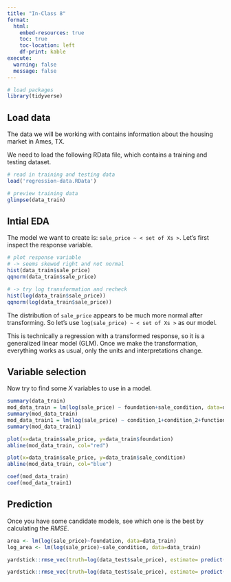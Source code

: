---
title: "In-Class 8"
format:
  html:
    embed-resources: true
    toc: true
    toc-location: left
    df-print: kable
execute: 
  warning: false
  message: false
---

```{r}

# load packages
library(tidyverse)

```

## Load data

The data we will be working with contains information about the housing market in Ames, TX.

We need to load the following RData file, which contains a training and testing dataset.

```{r}

# read in training and testing data
load('regression-data.RData')

# preview training data
glimpse(data_train)

```

## Intial EDA 

The model we want to create is: `sale_price ~ < set of Xs >`. Let's first inspect the response variable.

```{r}

# plot response variable
# -> seems skewed right and not normal
hist(data_train$sale_price)
qqnorm(data_train$sale_price)

# -> try log transformation and recheck
hist(log(data_train$sale_price))
qqnorm(log(data_train$sale_price))

```

The distribution of `sale_price` appears to be much more normal after transforming. So let's use `log(sale_price) ~ < set of Xs >` as our model.

This is technically a regression with a transformed response, so it is a generalized linear model (GLM). Once we make the transformation, everything works as usual, only the units and interpretations change.

## Variable selection

Now try to find some $X$ variables to use in a model.

```{r}
summary(data_train)
mod_data_train = lm(log(sale_price) ~ foundation+sale_condition, data=data_train)
summary(mod_data_train)
mod_data_train1 = lm(log(sale_price) ~ condition_1+condition_2+functional, data=data_train)
summary(mod_data_train1)

plot(x=data_train$sale_price, y=data_train$foundation)
abline(mod_data_train, col="red")

plot(x=data_train$sale_price, y=data_train$sale_condition)
abline(mod_data_train, col="blue")

coef(mod_data_train)
coef(mod_data_train1)
```

## Prediction

Once you have some candidate models, see which one is the best by calculating the $RMSE$.

```{r}

area <- lm(log(sale_price)~foundation, data=data_train)
log_area <- lm(log(sale_price)~sale_condition, data=data_train)

yardstick::rmse_vec(truth=log(data_test$sale_price), estimate= predict(log_area, newdata=data_test))

yardstick::rmse_vec(truth=log(data_test$sale_price), estimate= predict(area, newdata=data_test))

```
